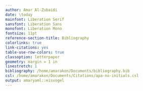 ```yaml
---
author: Amar Al-Zubaidi
date: \today
mainfont: Liberation Serif
sansfont: Liberation Sans
monofont: Liberation Mono
fontsize: 11pt
reference-section-title: Bibliography
colorlinks: true
link-citations: yes
table-use-row-colors: true
classoption: letterpaper
geometry: margin = 1 in
linestretch: 1
bibliography: /home/amarakon/Documents/bibliography.bib
csl: /home/amarakon/Documents/Citations/apa-no-initials.csl
output: amaryaml::eisvogel
---
```

